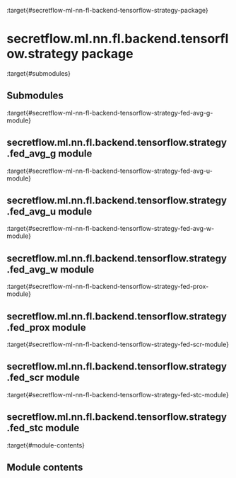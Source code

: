 :target{#secretflow-ml-nn-fl-backend-tensorflow-strategy-package}

# secretflow\.ml.nn.fl.backend.tensorflow\.strategy package

:target{#submodules}

## Submodules

:target{#secretflow-ml-nn-fl-backend-tensorflow-strategy-fed-avg-g-module}

## secretflow\.ml.nn.fl.backend.tensorflow\.strategy.fed\_avg\_g module

:target{#secretflow-ml-nn-fl-backend-tensorflow-strategy-fed-avg-u-module}

## secretflow\.ml.nn.fl.backend.tensorflow\.strategy.fed\_avg\_u module

:target{#secretflow-ml-nn-fl-backend-tensorflow-strategy-fed-avg-w-module}

## secretflow\.ml.nn.fl.backend.tensorflow\.strategy.fed\_avg\_w module

:target{#secretflow-ml-nn-fl-backend-tensorflow-strategy-fed-prox-module}

## secretflow\.ml.nn.fl.backend.tensorflow\.strategy.fed\_prox module

:target{#secretflow-ml-nn-fl-backend-tensorflow-strategy-fed-scr-module}

## secretflow\.ml.nn.fl.backend.tensorflow\.strategy.fed\_scr module

:target{#secretflow-ml-nn-fl-backend-tensorflow-strategy-fed-stc-module}

## secretflow\.ml.nn.fl.backend.tensorflow\.strategy.fed\_stc module

:target{#module-contents}

## Module contents

